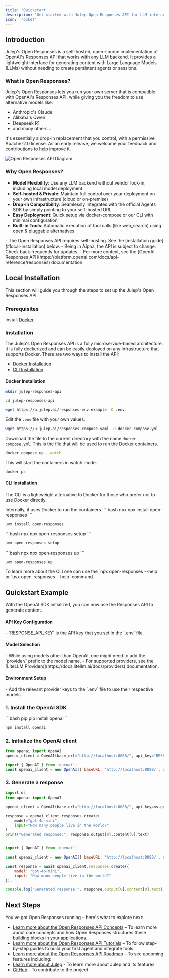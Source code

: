 ```yaml
---
title: 'Quickstart'
description: 'Get started with Julep Open Responses API for LLM interactions'
icon: 'rocket'
---
```


## Introduction

Julep's Open Responses is a self-hosted, open-source implementation of OpenAI's Responses API that works with any LLM backend. It provides a lightweight interface for generating content with Large Language Models (LLMs) without needing to create persistent agents or sessions.

### What is Open Responses?

Julep's Open Responses lets you run your own server that is compatible with OpenAI's Responses API, while giving you the freedom to use alternative models like:
- Anthropic's Claude
- Alibaba's Qwen
- Deepseek R1
- and many others ...

It's essentially a drop-in replacement that you control, with a permissive Apache-2.0 license. As an early release, we welcome your feedback and contributions to help improve it.

<Frame caption="Open Responses API Overview"> 
  <img
    src="/images/open-responses.jpg"
    alt="Open Responses API Diagram"
  />
</Frame>

### Why Open Responses?

- **Model Flexibility**: Use any LLM backend without vendor lock-in, including local model deployment
- **Self-hosted & Private**: Maintain full control over your deployment on your own infrastructure (cloud or on-premise)
- **Drop-in Compatibility**: Seamlessly integrates with the official Agents SDK by simply pointing to your self-hosted URL
- **Easy Deployment**: Quick setup via docker-compose or our CLI with minimal configuration
- **Built-in Tools**: Automatic execution of tool calls (like web_search) using open & pluggable alternatives

<Warning>
- The Open Responses API requires self-hosting. See the [installation guide](#local-installation) below.
- Being in Alpha, the API is subject to change. Check back frequently for updates.
- For more context, see the [OpenAI Responses API](https://platform.openai.com/docs/api-reference/responses) documentation.
</Warning>

## Local Installation

This section will guide you through the steps to set up the Julep's Open Responses API.

### Prerequisites

Install [Docker](https://docs.docker.com/get-docker/)

### Installation

The Julep's Open Responses API is a fully microservice-based architecture. It is fully dockerized and can be easily deployed on any infrastructure that supports Docker. There are two ways to install the API:

- [Docker Installation](#docker-installation)
- [CLI Installation](#cli-installation)

#### Docker Installation

<Steps>

<Step title="Create a directory for the project">

```bash
mkdir julep-responses-api
```

</Step>

<Step title="Navigate to the project directory">

```bash
cd julep-responses-api
```

</Step>

<Step title="Download and edit the environment variables">

```bash
wget https://u.julep.ai/responses-env.example -O .env
```

Edit the `.env` file with your own values.

</Step>

<Step title="Download the Docker Compose file">

```bash
wget https://u.julep.ai/responses-compose.yaml -O docker-compose.yml
```
Download the file to the current directory with the name `docker-compose.yml`. This is the file that will be used to run the Docker containers.

</Step>

<Step title="Run the Docker containers">

```bash
docker compose up --watch
```

This will start the containers in watch mode.

</Step>

<Step title="Verify that the containers are running">

```bash
docker ps
```

</Step>

</Steps>

#### CLI Installation

The CLI is a lightweight alternative to Docker for those who prefer not to use Docker directly. 

<Info>
Internally, it uses Docker to run the containers.
</Info>

<Steps>

<Step title="Download the CLI">
<CodeGroup>
```bash npx
npx install open-responses
```

```bash uvx
uvx install open-responses
```

</CodeGroup>

</Step>

<Step title="Setup the Environment Variables">

<CodeGroup>
```bash npx
npx open-responses setup
```

```bash uvx
uvx open-responses setup
```
</CodeGroup>

</Step>

<Step title="Run the CLI">

<CodeGroup>
```bash npx
npx open-responses up
```

```bash uvx
uvx open-responses up
```
</CodeGroup>
</Step>

</Steps>

<Info>
To learn more about the CLI one can use the `npx open-responses --help` or `uvx open-responses --help` command.
</Info>

## Quickstart Example

With the OpenAI SDK initialized, you can now use the Responses API to generate content.

<Note>
  <h4>API Key Configuration</h4>
  - `RESPONSE_API_KEY` is the API key that you set in the `.env` file.
  
  <h4>Model Selection</h4>
  - While using models other than OpenAI, one might need to add the `provider/` prefix to the model name.
  - For supported providers, see the [LiteLLM Providers](https://docs.litellm.ai/docs/providers) documentation.
  
  <h4>Environment Setup</h4>
  - Add the relevant provider keys to the `.env` file to use their respective models.
</Note>

### 1. Install the OpenAI SDK

<CodeGroup>
```bash pip
pip install openai
```

```bash npm
npm install openai
```
</CodeGroup>

### 2. Initialize the OpenAI client

<CodeGroup>

```python Python
from openai import OpenAI
openai_client = OpenAI(base_url="http://localhost:8080/", api_key="RESPONSE_API_KEY")
```

```javascript Node.js
import { OpenAI } from 'openai';
const openai_client = new OpenAI({ baseURL: 'http://localhost:8080/', apiKey: 'RESPONSE_API_KEY' });
```

</CodeGroup>

### 3. Generate a response

<CodeGroup>

```python Python
import os
from openai import OpenAI

openai_client = OpenAI(base_url="http://localhost:8080/", api_key=os.getenv("RESPONSE_API_KEY"))

response = openai_client.responses.create(
    model="gpt-4o-mini",
    input="How many people live in the world?"
)
print("Generated response:", response.output[0].content[0].text)
```

```javascript Node.js

import { OpenAI } from 'openai';

const openai_client = new OpenAI({ baseURL: 'http://localhost:8080/', apiKey: "RESPONSE_API_KEY" });

const response = await openai_client.responses.create({
    model: "gpt-4o-mini",
    input: "How many people live in the world?"
});

console.log("Generated response:", response.output[0].content[0].text);
```

</CodeGroup>


## Next Steps

You've got Open Responses running – here's what to explore next:

- [Learn more about the Open Responses API Concepts](/responses/concepts) – To learn more about core concepts and how Open Responses structures these building blocks in your applications.
- [Learn more about the Open Responses API Tutorials](/responses/tutorials) – To follow step-by-step guides to build your first agent and integrate tools.
- [Learn more about the Open Responses API Roadmap](/responses/roadmap) – To see upcoming features including:
- [Learn more about Julep](/docs/introduction/julep) - To learn more about Julep and its features
- [GitHub](https://github.com/julep-ai/julep) - To contribute to the project